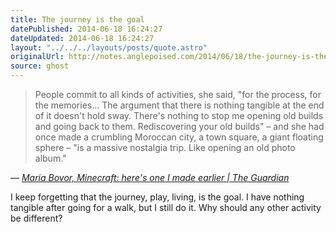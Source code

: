 ```yaml
---
title: The journey is the goal
datePublished: 2014-06-18 16:24:27
dateUpdated: 2014-06-18 16:24:27
layout: "../../../layouts/posts/quote.astro"
originalUrl: http://notes.anglepoised.com/2014/06/18/the-journey-is-the-goal/
source: ghost
---
```


> People commit to all kinds of activities, she said, "for the process, for the memories&hellip; The argument that there is nothing tangible at the end of it doesn't hold sway. There's nothing to stop me opening old builds and going back to them. Rediscovering your old builds" – and she had once made a crumbling Moroccan city, a town square, a giant floating sphere – "is a massive nostalgia trip. Like opening an old photo album."

— <cite>[Maria Bovor, _Minecraft: here's one I made earlier | The Guardian_](http://www.theguardian.com/technology/2014/jun/14/minecraft-computer-game-success)</cite>

I keep forgetting that the journey, play, living, is the goal. I have nothing tangible after going for a walk, but I still do it. Why should any other activity be different?
